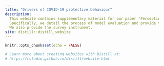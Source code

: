 ```yaml
---
title: "Drivers of COVID-19 protective behaviour"
description:
  This website contains supplementary material for our paper "Perceptions of behaviour efficacy, not perceptions of threat, are drivers of COVID-19 protective behaviour in Germany".
  Specifically, we detail the process of model evaluation and provide the full results of the additional exploratory data analysis.
  We also provide the survey instrument.
site: distill::distill_website
---
```


```r
knitr::opts_chunk$set(echo = FALSE)

# Learn more about creating websites with Distill at:
# https://rstudio.github.io/distill/website.html

```

